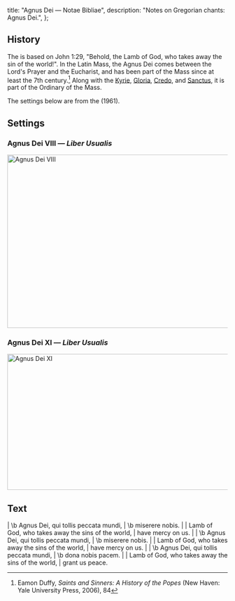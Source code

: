   title: "Agnus Dei — Notae Bibliae",
  description: "Notes on Gregorian chants: Agnus Dei.",
};

<Initial text="Agnus Dei" />

## History

The <Definition lang="latin" anchor="agnus-dei" text="Agnus Dei" /> is based on John 1:29, "Behold, the Lamb of God, who takes away the sin of the world!". In the Latin Mass, the Agnus Dei comes between the Lord's Prayer and the Eucharist, and has been part of the Mass since at least the 7th century.[^1] Along with the [Kyrie](/liturgy/music/chants/kyrie), [Gloria](/liturgy/music/chants/gloria), [Credo](/liturgy/music/chants/credo), and [Sanctus](/liturgy/music/chants/sanctus), it is part of the Ordinary of the Mass.

The settings below are from the *<Definition lang="latin" anchor="liber-usualis" text="Liber Usualis" />* (1961).

## Settings

### Agnus Dei VIII — *Liber Usualis*

<Image
  src="/chants/agnus-dei-viii.png"
  alt="Agnus Dei VIII"
  width="600"
  height="395"
/>

### Agnus Dei XI — *Liber Usualis*

<Image
  src="/chants/agnus-dei-xi.png"
  alt="Agnus Dei XI"
  width="600"
  height="310"
/>

## Text

<Poetry>
|  \b Agnus Dei, qui tollis peccata mundi,
|  \b miserere nobis.
|
|  Lamb of God, who takes away the sins of the world,
|  have mercy on us.
|
|  \b Agnus Dei, qui tollis peccata mundi,
|  \b miserere nobis.
|
|  Lamb of God, who takes away the sins of the world,
|  have mercy on us.
|
|  \b Agnus Dei, qui tollis peccata mundi,
|  \b dona nobis pacem.
|
|  Lamb of God, who takes away the sins of the world,
|  grant us peace.
</Poetry>

[^1]: Eamon Duffy, *Saints and Sinners: A History of the Popes* (New Haven: Yale University Press, 2006), 84
